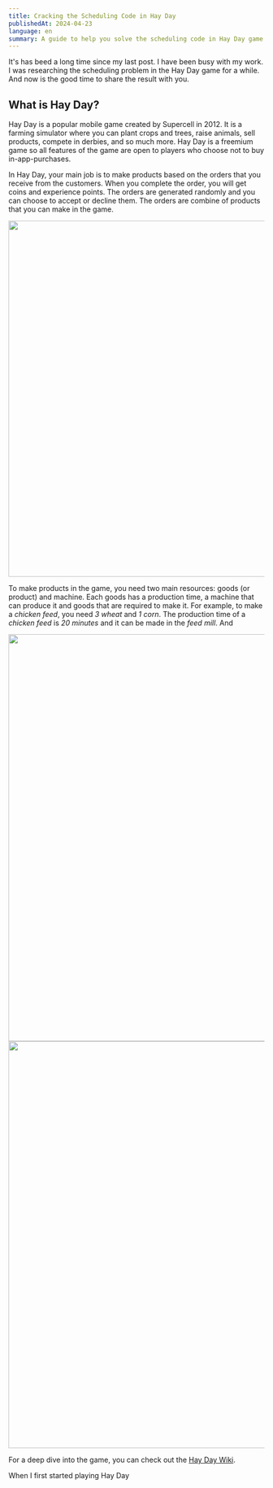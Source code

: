 ```yaml
---
title: Cracking the Scheduling Code in Hay Day
publishedAt: 2024-04-23
language: en
summary: A guide to help you solve the scheduling code in Hay Day game.
---
```


It's has beed a long time since my last post. I have been busy with my work. I was researching the scheduling problem in the Hay Day game for a while. And now is the good time to share the result with you.

## What is Hay Day?


Hay Day is a popular mobile game created by Supercell in 2012. It is a farming simulator where you can plant crops and trees, raise animals, sell products, compete in derbies, and so much more. Hay Day is a freemium game so all features of the game are open to players who choose not to buy in-app-purchases.

<YouTubeEmbed videoId="mSev84nF1HA"/>

In Hay Day, your main job is to make products based on the orders that you receive from the customers. When you complete the order, you will get coins and experience points. The orders are generated randomly and you can choose to accept or decline them. The orders are combine of products that you can make in the game.

<Image src="/images/hayday-game-schedule/hayday-orders.png" width="800" height="700" />

To make products in the game, you need two main resources: goods (or product) and machine. Each goods has a production time, a machine that can produce it and goods that are required to make it. For example, to make a _chicken feed_, you need _3 wheat_ and _1 corn_. The production time of a _chicken feed_ is _20 minutes_ and it can be made in the _feed mill_. And 

<Image src="/images/hayday-game-schedule/chart-dark.png" width="1100" height="800" className="hidden dark:block"/>
<Image src="/images/hayday-game-schedule/chart-light.png" className="dark:hidden block" width="1100" height="800" />


For a deep dive into the game, you can check out the [Hay Day Wiki](https://hayday.fandom.com/wiki/Hay_Day_Wiki). 

When I first started playing Hay Day 